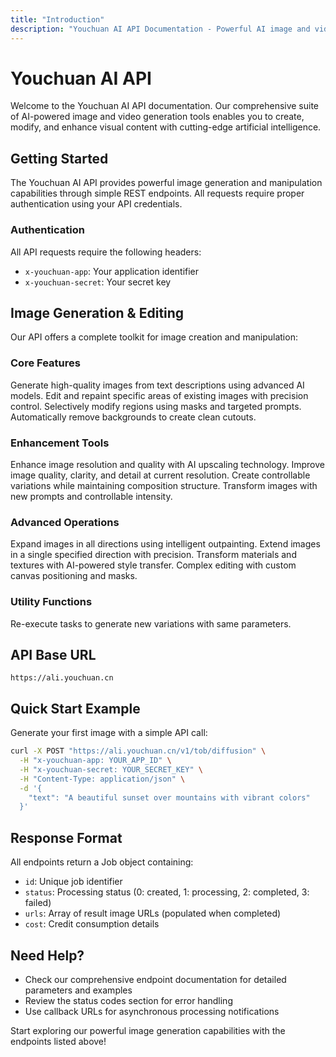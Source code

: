 ```yaml
---
title: "Introduction"
description: "Youchuan AI API Documentation - Powerful AI image and video generation capabilities"
---
```


# Youchuan AI API

Welcome to the Youchuan AI API documentation. Our comprehensive suite of AI-powered image and video generation tools enables you to create, modify, and enhance visual content with cutting-edge artificial intelligence.

## Getting Started

The Youchuan AI API provides powerful image generation and manipulation capabilities through simple REST endpoints. All requests require proper authentication using your API credentials.

### Authentication

All API requests require the following headers:

- `x-youchuan-app`: Your application identifier
- `x-youchuan-secret`: Your secret key

## Image Generation & Editing

Our API offers a complete toolkit for image creation and manipulation:

### Core Features

<CardGroup cols={2}>
  <Card title="Text to Image" icon="wand-magic-sparkles" href="/text-to-image">
    Generate high-quality images from text descriptions using advanced AI models.
  </Card>
  
  <Card title="Image Editing" icon="paintbrush" href="/edit">
    Edit and repaint specific areas of existing images with precision control.
  </Card>
  
  <Card title="Regional Repaint" icon="brush" href="/regional-repaint">
    Selectively modify regions using masks and targeted prompts.
  </Card>
  
  <Card title="Background Removal" icon="eraser" href="/background-removal">
    Automatically remove backgrounds to create clean cutouts.
  </Card>
</CardGroup>

### Enhancement Tools

<CardGroup cols={2}>
  <Card title="Upscale" icon="expand" href="/upscale">
    Enhance image resolution and quality with AI upscaling technology.
  </Card>
  
  <Card title="Enhance" icon="sparkles" href="/enhance">
    Improve image quality, clarity, and detail at current resolution.
  </Card>
  
  <Card title="Variation" icon="shuffle" href="/variation">
    Create controllable variations while maintaining composition structure.
  </Card>
  
  <Card title="Remix" icon="palette" href="/remix">
    Transform images with new prompts and controllable intensity.
  </Card>
</CardGroup>

### Advanced Operations

<CardGroup cols={2}>
  <Card title="Extend" icon="arrows-expand" href="/extend">
    Expand images in all directions using intelligent outpainting.
  </Card>
  
  <Card title="Pan Extend" icon="arrow-right" href="/pan-extend">
    Extend images in a single specified direction with precision.
  </Card>
  
  <Card title="Retexture" icon="cube" href="/retexture">
    Transform materials and textures with AI-powered style transfer.
  </Card>
  
  <Card title="Advanced Edit" icon="layer-group" href="/advanced-edit">
    Complex editing with custom canvas positioning and masks.
  </Card>
</CardGroup>

### Utility Functions

<CardGroup cols={2}>
  <Card title="Reroll" icon="rotate" href="/reroll">
    Re-execute tasks to generate new variations with same parameters.
  </Card>
</CardGroup>

## API Base URL

```
https://ali.youchuan.cn
```

## Quick Start Example

Generate your first image with a simple API call:

```bash
curl -X POST "https://ali.youchuan.cn/v1/tob/diffusion" \
  -H "x-youchuan-app: YOUR_APP_ID" \
  -H "x-youchuan-secret: YOUR_SECRET_KEY" \
  -H "Content-Type: application/json" \
  -d '{
    "text": "A beautiful sunset over mountains with vibrant colors"
  }'
```

## Response Format

All endpoints return a Job object containing:

- `id`: Unique job identifier
- `status`: Processing status (0: created, 1: processing, 2: completed, 3: failed)
- `urls`: Array of result image URLs (populated when completed)
- `cost`: Credit consumption details

## Need Help?

- Check our comprehensive endpoint documentation for detailed parameters and examples
- Review the status codes section for error handling
- Use callback URLs for asynchronous processing notifications

Start exploring our powerful image generation capabilities with the endpoints listed above!